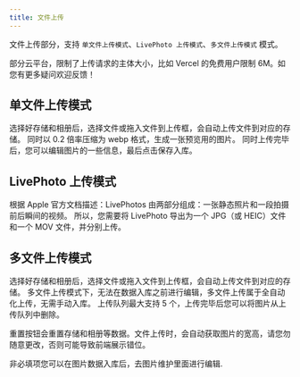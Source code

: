 ```yaml
---
title: 文件上传
---
```


文件上传部分，支持 `单文件上传模式`、`LivePhoto 上传模式`、`多文件上传模式` 模式。

<Callout title="注意" type="warn">
  部分云平台，限制了上传请求的主体大小，比如 Vercel 的免费用户限制 6M。如您有更多疑问欢迎反馈！
</Callout>

## 单文件上传模式

选择好存储和相册后，选择文件或拖入文件到上传框，会自动上传文件到对应的存储。
同时以 0.2 倍率压缩为 webp 格式，生成一张预览用的图片。
同时上传完毕后，您可以编辑图片的一些信息，最后点击保存入库。

## LivePhoto 上传模式

根据 Apple 官方文档描述：LivePhotos 由两部分组成：一张静态照片和一段拍摄前后瞬间的视频。
所以，您需要将 LivePhoto 导出为一个 JPG（或 HEIC）文件和一个 MOV 文件，并分别上传。

## 多文件上传模式

选择好存储和相册后，选择文件或拖入文件到上传框，会自动上传文件到对应的存储。
多文件上传模式下，无法在数据入库之前进行编辑，多文件上传属于全自动化上传，无需手动入库。
上传队列最大支持 5 个，上传完毕后您可以将图片从上传队列中删除。

<Callout title="警告" type="error">
  重置按钮会重置存储和相册等数据。文件上传时，会自动获取图片的宽高，请您勿随意更改，否则可能导致前端展示错位。
</Callout>

非必填项您可以在图片数据入库后，去图片维护里面进行编辑.